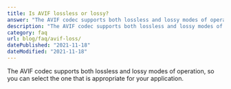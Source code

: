 ```yaml
---
title: Is AVIF lossless or lossy?
answer: "The AVIF codec supports both lossless and lossy modes of operation, so you can select the one that is appropriate for your application."
description: "The AVIF codec supports both lossless and lossy modes of operation, so you can select the one that is appropriate for your application."
category: faq
url: blog/faq/avif-loss/
datePublished: "2021-11-18"
dateModified: "2021-11-18"
---
```


The AVIF codec supports both lossless and lossy modes of operation, so you can select the one that is appropriate for your application.
